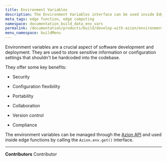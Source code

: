 ```yaml
---
title: Environment Variables 
description: The Environment Variables interface can be used inside Edge Functions to retrieve environment variables. You can use these variables to interact with backend systems like databases, private APIs, or any authenticated service.
meta_tags: edge function, edge computing
namespace: documentation_build_data_env_vars
permalink: /documentation/products/build/develop-with-azion/environment-variables/
menu_namespace: buildMenu
---
```



<LinkButton link="/en/documentation/products/edge-application/edge-functions/runtime/api-reference/environment-variables/" label="environment variables API reference" outlined />


Environment variables are a crucial aspect of software development and deployment. 
They are used to store sensitive information or configuration settings that shouldn't be hardcoded into the codebase.

They offer some key benefits: 

- Security

- Configuration flexibility

- Portability

- Collaboration

- Version control

- Compliance

The environment variables can be managed through the [Azion API](https://api.azion.com/) and used inside edge functions by calling the `Azion.env.get()` interface.



---


**Contributors** <ContributorList>Contributor</ContributorList>
